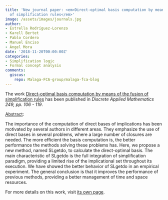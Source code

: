```yaml
---
title: 'New journal paper: <em>Direct-optimal basis computation by means of the fusion
  of simplification rules</em>'
image: /assets/images/journals.jpg
author:
- Estrella Rodríguez-Lorenzo
- Karell Bertet
- Pablo Cordero
- Manuel Enciso
- Ángel Mora
date: '2018-11-20T00:00:00Z'
categories:
- Simplification logic
- Formal concept analysis
comments:
  giscus:
    repo: Malaga-FCA-group/malaga-fca-blog
---
```


The work <u>Direct-optimal basis computation by means of the fusion of simplification rules</u> has been published in <em><em>Discrete Applied Mathematics</em> 249, pp. 106 - 119</em>.

<u>Abstract</u>:


The importance of the computation of direct bases of implications has been motivated by several authors in different areas. They emphasize the use of direct bases in several problems, where a large number of closures are needed. The more efficient the basis computation is, the better performance the methods solving these problems has. Here, we propose a new method, named SLgetdo, to calculate the direct-optimal basis. The main characteristic of SLgetdo is the full integration of simplification paradigm, providing a limited rise of the implicational set throughout its execution. We have showed the better behavior of SLgetdo in an empirical experiment. The general conclusion is that it improves the performance of previous methods, providing a better management of time and space resources.




For more details on this work, visit <a href='/publications/journals/2018-dam'>its own page</a>.
